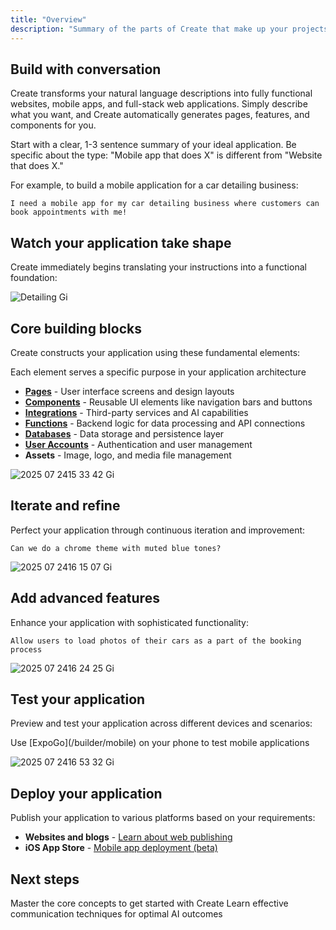 ```yaml
---
title: "Overview"
description: "Summary of the parts of Create that make up your projects"
---
```


## Build with conversation

Create transforms your natural language descriptions into fully functional websites, mobile apps, and full-stack web applications. Simply describe what you want, and Create automatically generates pages, features, and components for you.

<Tip>
  Start with a clear, 1-3 sentence summary of your ideal application. Be specific about the type: "Mobile app that does X" is different from "Website that does X."
</Tip>

For example, to build a mobile application for a car detailing business:

```
I need a mobile app for my car detailing business where customers can book appointments with me!
```

## Watch your application take shape

Create immediately begins translating your instructions into a functional foundation:

![Detailing Gi](/images/detailing.gif)

## Core building blocks

Create constructs your application using these fundamental elements:

<Note>
  Each element serves a specific purpose in your application architecture
</Note>

- **[Pages](/builder/pages)** - User interface screens and design layouts
- **[Components](/builder/components)** - Reusable UI elements like navigation bars and buttons
- **[Integrations](/builder/integrations)** - Third-party services and AI capabilities
- **[Functions](/builder/functions)** - Backend logic for data processing and API connections
- **[Databases](/builder/databases)** - Data storage and persistence layer
- **[User Accounts](/builder/user-accounts)** - Authentication and user management
- **Assets** - Image, logo, and media file management

![2025 07 2415 33 42 Gi](/images/2025-07-2415.33.42.gif)

## Iterate and refine

Perfect your application through continuous iteration and improvement:

```
Can we do a chrome theme with muted blue tones?
```

![2025 07 2416 15 07 Gi](/images/2025-07-2416.15.07.gif)

## Add advanced features

Enhance your application with sophisticated functionality:

```
Allow users to load photos of their cars as a part of the booking process
```

![2025 07 2416 24 25 Gi](/images/2025-07-2416.24.25.gif)

## Test your application

Preview and test your application across different devices and scenarios:

<Tip>
  Use [ExpoGo](/builder/mobile) on your phone to test mobile applications
</Tip>

![2025 07 2416 53 32 Gi](/images/2025-07-2416.53.32.gif)

## Deploy your application

Publish your application to various platforms based on your requirements:

- **Websites and blogs** - [Learn about web publishing](/publish-and-share/publish)
- **iOS App Store** - [Mobile app deployment (beta)](/builder/mobile)

## Next steps

<Card title="Essentials" icon="apple-core" horizontal href="/essentials">
  Master the core concepts to get started with Create
</Card>

<Card title="Prompting" icon="thought-bubble" horizontal href="/prompting">
  Learn effective communication techniques for optimal AI outcomes
</Card>

